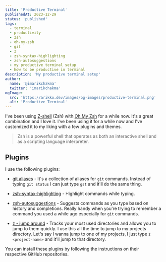 ```yaml
---
title: 'Productive Terminal'
publishedAt: 2023-12-29
status: 'published'
tags:
  - terminal
  - productivity
  - zsh
  - oh-my-zsh
  - git
  - z
  - zsh-syntax-highlighting
  - zsh-autosuggestions
  - my productive terminal setup
  - how to be productive in terminal
description: 'My productive terminal setup'
author:
  name: '@imarikchakma'
  twitter: 'imarikchakma'
ogImage:
  src: 'https://arikko.dev/images/og-images/productive-terminal.png'
  alt: 'Productive Terminal'
---
```


I've been using [Z-shell](https://opensource.com/article/19/9/getting-started-zsh) (Zsh) with [Oh My Zsh](https://ohmyz.sh/) for a while now. It's a great combination and I love it. I've been using it for a while now and I've customized it to my liking with a few plugins and themes.

> Zsh is a powerful shell that operates as both an interactive shell and as a scripting language interpreter.

## Plugins

I use the following plugins:

- [git aliases](https://github.com/ohmyzsh/ohmyzsh/tree/master/plugins/git) - It's a collection of aliases for `git` commands. Instead of typing `git status` I can just type `gst` and it'll do the same thing.

- [zsh-syntax-highlighting](https://github.com/zsh-users/zsh-syntax-highlighting) - Highlight commands while typing.

- [zsh-autosuggestions](https://github.com/zsh-users/zsh-autosuggestions) - Suggests commands as you type based on history and completions. Really handy when you're trying to remember a command you used a while ago especially for `git` commands.

- [z - jump around](https://github.com/rupa/z) - Tracks your most used directories and allows you to jump to them quickly. I use this all the time to jump to my projects directory. Let's say I wanna jump to one of my projects, I just type `z <project-name>` and it'll jump to that directory.

You can install these plugins by following the instructions on their respective GitHub repositories.
